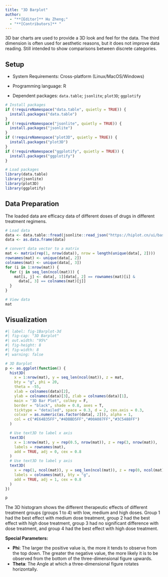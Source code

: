 ```yaml
---
title: "3D Barplot"
author:
  - "**[Editor]** Hu Zheng;"
  - "**[Contributors]** "
---
```


3D bar charts are used to provide a 3D look and feel for the data. The third dimension is often used for aesthetic reasons, but it does not improve data reading. Still intended to show comparisons between discrete categories.

## Setup

-   System Requirements: Cross-platform (Linux/MacOS/Windows)

-   Programming language: R

-   Dependent packages: `data.table`; `jsonlite`; `plot3D`; `ggplotify`

```r
# Install packages
if (!requireNamespace("data.table", quietly = TRUE)) {
  install.packages("data.table")
}
if (!requireNamespace("jsonlite", quietly = TRUE)) {
  install.packages("jsonlite")
}
if (!requireNamespace("plot3D", quietly = TRUE)) {
  install.packages("plot3D")
}
if (!requireNamespace("ggplotify", quietly = TRUE)) {
  install.packages("ggplotify")
}

# Load packages
library(data.table)
library(jsonlite)
library(plot3D)
library(ggplotify)
```

## Data Preparation

The loaded data are efficacy data of different doses of drugs in different treatment regimens.

```r
# Load data
data <- data.table::fread(jsonlite::read_json("https://hiplot.cn/ui/basic/barplot-3d/data.json")$exampleData$textarea[[1]])
data <- as.data.frame(data)

# convert data vector to a matrix
mat <- matrix(rep(1, nrow(data)), nrow = length(unique(data[, 2])))
rownames(mat) <- unique(data[, 2])
colnames(mat) <- unique(data[, 3])
for (i in 1:nrow(mat)) {
  for (j in seq_len(ncol(mat))) {
    mat[i, j] <- data[, 1][data[, 2] == rownames(mat)[i] &
      data[, 3] == colnames(mat)[j]]
  }
}

# View data
mat
```

## Visualization

```r
#| label: fig-1Barplot-3d
#| fig-cap: "3D Barplot"
#| out.width: "95%"
#| fig-height: 8
#| fig-width: 8
#| warning: false

# 3D Barplot
p <- as.ggplot(function() {
  hist3D(
    x = 1:nrow(mat), y = seq_len(ncol(mat)), z = mat,
    bty = "g", phi = 20,
    theta = -55,
    xlab = colnames(data)[2],
    ylab = colnames(data)[3], zlab = colnames(data)[1],
    main = "3D Bar Plot", colkey = F,
    border = "black", shade = 0.8, axes = T,
    ticktype = "detailed", space = 0.3, d = 2, cex.axis = 0.3,
    colvar = as.numeric(as.factor(data[, 2])), alpha = 1,
    col = c("#E64B35FF","#4DBBD5FF","#00A087FF","#3C5488FF")
  )

  # Use text3D to label x axis
  text3D(
    x = 1:nrow(mat), y = rep(0.5, nrow(mat)), z = rep(3, nrow(mat)),
    labels = rownames(mat),
    add = TRUE, adj = 0, cex = 0.8
  )
  # Use text3D to label y axis
  text3D(
    x = rep(1, ncol(mat)), y = seq_len(ncol(mat)), z = rep(0, ncol(mat)),
    labels = colnames(mat), bty = "g",
    add = TRUE, adj = 1, cex = 0.8
  )
})

p
```

The 3D histogram shows the different therapeutic effects of different treatment groups (groups 1 to 4) with low, medium and high doses. Group 1 had the best effect with medium dose treatment, group 2 had the best effect with high dose treatment, group 3 had no significant difference with dose treatment, and group 4 had the best effect with high dose treatment.

::: callout-tip
**Special Parameters: **

- **Phi**: The larger the positive value is, the more it tends to observe from the top down. The greater the negative value, the more likely it is to be observed from the bottom of the three-dimensional figure upwards.
- **Theta**: The Angle at which a three-dimensional figure rotates horizontally.
:::


